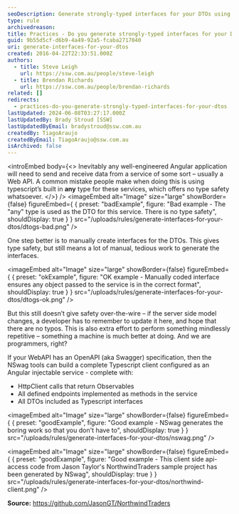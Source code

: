 ```yaml
---
seoDescription: Generate strongly-typed interfaces for your DTOs using NSwag tools to simplify data transfer and ensure type safety.
type: rule
archivedreason:
title: Practices - Do you generate strongly-typed interfaces for your DTOs?
guid: 9b55d5cf-d6b9-4a49-92a5-fcaba2717040
uri: generate-interfaces-for-your-dtos
created: 2016-04-22T22:33:51.000Z
authors:
  - title: Steve Leigh
    url: https://ssw.com.au/people/steve-leigh
  - title: Brendan Richards
    url: https://ssw.com.au/people/brendan-richards
related: []
redirects:
  - practices-do-you-generate-strongly-typed-interfaces-for-your-dtos
lastUpdated: 2024-06-08T03:27:17.000Z
lastUpdatedBy: Brady Stroud [SSW]
lastUpdatedByEmail: bradystroud@ssw.com.au
createdBy: TiagoAraujo
createdByEmail: TiagoAraujo@ssw.com.au
isArchived: false
---
```


<introEmbed
  body={<>
Inevitably any well-engineered Angular application will need to send and receive data from a service of some sort – usually a Web API. A common mistake people make when doing this is using typescript’s built in **any** type for these services, which offers no type safety whatsoever.
  </>}
/>
<imageEmbed
  alt="Image"
  size="large"
  showBorder={false}
  figureEmbed={ {
    preset: "badExample",
    figure: "Bad example - The \"any\" type is used as the DTO for this service. There is no type safety",
    shouldDisplay: true
  } }
  src="/uploads/rules/generate-interfaces-for-your-dtos/dtogs-bad.png"
/>

One step better is to manually create interfaces for the DTOs. This gives type safety, but still means a lot of manual, tedious work to generate the interfaces.

<imageEmbed
  alt="Image"
  size="large"
  showBorder={false}
  figureEmbed={ {
    preset: "okExample",
    figure: "OK example - Manually coded interface ensures any object passed to the service is in the correct format",
    shouldDisplay: true
  } }
  src="/uploads/rules/generate-interfaces-for-your-dtos/dtogs-ok.png"
/>

But this still doesn’t give safety over-the-wire – if the server side model changes, a developer has to remember to update it here, and hope that there are no typos. This is also extra effort to perform something mindlessly repetitive – something a machine is much better at doing. And we are programmers, right?

If your WebAPI has an OpenAPI (aka Swagger) specification, then the NSwag tools can build a complete Typescript client configured as an Angular injectable service - complete with:

- HttpClient calls that return Observables
- All defined endpoints implemented as methods in the service
- All DTOs included as Typescript interfaces

<imageEmbed
  alt="Image"
  size="large"
  showBorder={false}
  figureEmbed={ {
    preset: "goodExample",
    figure: "Good example - NSwag generates the boring work so that you don't have to",
    shouldDisplay: true
  } }
  src="/uploads/rules/generate-interfaces-for-your-dtos/nswag.png"
/>

<imageEmbed
  alt="Image"
  size="large"
  showBorder={false}
  figureEmbed={ {
    preset: "goodExample",
    figure: "Good example - This client side api-access code from Jason Taylor's NorthwindTraders sample project has been generated by NSwag",
    shouldDisplay: true
  } }
  src="/uploads/rules/generate-interfaces-for-your-dtos/northwind-client.png"
/>

**Source:** https://github.com/JasonGT/NorthwindTraders
